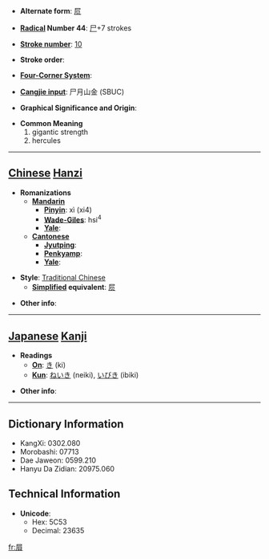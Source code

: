 * '''Alternate form''': [[屃]]

* '''[[Wiktionary:Chinese radical index| Radical]] Number 44''': [[Wiktionary:Chinese radical index 尸|尸]]+7 strokes

* '''[[Wiktionary:Chinese total strokes index|Stroke number]]''': [[Wiktionary:Chinese total strokes index 10|10]]

* '''Stroke order''': 

* '''[[Wiktionary:Chinese four corner index|Four-Corner System]]''': 

* '''[[Wiktionary:Chinese Cangjie index|Cangjie input]]''': 尸月山金 (SBUC)

* '''Graphical Significance and Origin''': 

* '''Common Meaning'''
*#gigantic strength
*# hercules


----

== [[Chinese]] [[Hanzi]] ==

* '''Romanizations'''
** '''[[Mandarin]]'''
*** '''[[Pinyin]]''': xì (xi4)
*** '''[[Wade-Giles]]''': hsi<sup>4</sup>
*** '''[[Yale]]''': 
** '''[[Cantonese]]'''
*** '''[[Jyutping]]''':
*** '''[[Penkyamp]]''': 
*** '''[[Yale]]''': 

* '''Style''': [[Traditional Chinese]] 
** '''[[Simplified Chinese|Simplified]] equivalent''': [[屃]]

* '''Other info''': 

----

== [[Japanese]] [[Kanji]] ==

* '''Readings'''
** '''[[On]]''': [[き]] (ki)
** '''[[Kun]]''': [[ねいき]] (neiki), [[いびき]] (ibiki)

* '''Other info''':  

----

== Dictionary Information ==

* KangXi: 0302.080
* Morobashi: 07713
* Dae Jaweon: 0599.210
* Hanyu Da Zidian: 20975.060

== Technical Information ==

* '''Unicode''':
** Hex: 5C53
** Decimal: 23635

[[fr:屓]]
